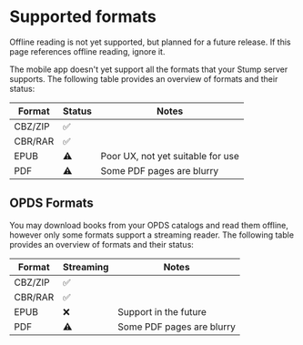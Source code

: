 
# Supported formats

<Callout emoji="⚠️" type="warning">
	Offline reading is not yet supported, but planned for a future release. If this page references
	offline reading, ignore it.
</Callout>

The mobile app doesn't yet support all the formats that your Stump server supports. The following table provides an overview of formats and their status:

| Format  | Status | Notes                             |
| ------- | ------ | --------------------------------- |
| CBZ/ZIP | ✅     |                                   |
| CBR/RAR | ✅     |                                   |
| EPUB    | ⚠️     | Poor UX, not yet suitable for use |
| PDF     | ⚠️     | Some PDF pages are blurry         |

## OPDS Formats

You may download books from your OPDS catalogs and read them offline, however only some formats support a streaming reader. The following table provides an overview of formats and their status:

| Format  | Streaming | Notes                     |
| ------- | --------- | ------------------------- |
| CBZ/ZIP | ✅        |                           |
| CBR/RAR | ✅        |                           |
| EPUB    | ❌        | Support in the future     |
| PDF     | ⚠️        | Some PDF pages are blurry |
